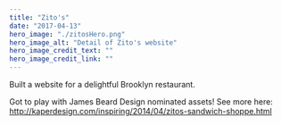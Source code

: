 ```yaml
---
title: "Zito's"
date: "2017-04-13"
hero_image: "./zitosHero.png"
hero_image_alt: "Detail of Zito's website"
hero_image_credit_text: ""
hero_image_credit_link: ""
---
```


Built a website for a delightful Brooklyn restaurant.

Got to play with James Beard Design nominated assets! See more here: http://kaperdesign.com/inspiring/2014/04/zitos-sandwich-shoppe.html
